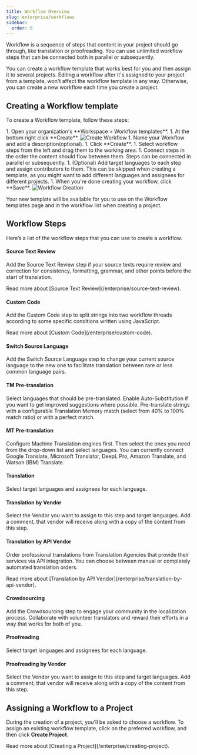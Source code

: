 ```yaml
---
title: Workflow Overview
slug: enterprise/workflows
sidebar:
  order: 0
---
```



Workflow is a sequence of steps that content in your project should go through, like translation or proofreading. You can use unlimited workflow steps that can be connected both in parallel or subsequently.

You can create a workflow template that works best for you and then assign it to several projects. Editing a workflow after it's assigned to your project from a template, won't affect the workflow template in any way. Otherwise, you can create a new workflow each time you create a project.

## Creating a Workflow template

To create a Workflow template, follow these steps:

<Steps>
  1. Open your organization's **Workspace > Workflow templates**.
  1. At the bottom right click **Create**. <Image src={createWorkflow} alt="Create Workflow" />
  1. Name your Workflow and add a description(optional).
  1. Click **Create**.
  1. Select workflow steps from the left and drag them to the working area.
  1. Connect steps in the order the content should flow between them. Steps can be connected in parallel or subsequently.
  1. (Optional) Add target languages to each step and assign contributors to them. This can be skipped when creating a template, as you might want to add different languages and assignees for different projects.
  1. When you're done creating your workflow, click **Save**. <Image src={workflowCreation} alt="Workflow Creation" />
</Steps>

Your new template will be available for you to use on the Workflow templates page and in the workflow list when creating a project.

## Workflow Steps

Here’s a list of the workflow steps that you can use to create a workflow.

#### Source Text Review

Add the Source Text Review step if your source texts require review and correction for consistency, formatting, grammar, and other points before the start of translation.

<ReadMore>
  Read more about [Source Text Review](/enterprise/source-text-review).
</ReadMore>

#### Custom Code

Add the Custom Code step to split strings into two workflow threads according to some specific conditions written using JavaScript.

<ReadMore>
  Read more about [Custom Code](/enterprise/custom-code).
</ReadMore>

#### Switch Source Language

Add the Switch Source Language step to change your current source language to the new one to facilitate translation between rare or less common language pairs.

#### TM Pre-translation

Select languages that should be pre-translated. Enable Auto-Substitution if you want to get improved suggestions where possible. Pre-translate strings with a configurable Translation Memory match (select from 40% to 100% match ratio) or with a perfect match.

#### MT Pre-translation

Configure Machine Translation engines first. Then select the ones you need from the drop-down list and select languages. You can currently connect Google Translate, Microsoft Translator, DeepL Pro, Amazon Translate, and Watson (IBM) Translate.

#### Translation

Select target languages and assignees for each language.

#### Translation by Vendor

Select the Vendor you want to assign to this step and target languages. Add a comment, that vendor will receive along with a copy of the content from this step.

#### Translation by API Vendor

Order professional translations from Translation Agencies that provide their services via API integration. You can choose between manual or completely automated translation orders.

<ReadMore>
  Read more about [Translation by API Vendor](/enterprise/translation-by-api-vendor).
</ReadMore>

#### Crowdsourcing

Add the Crowdsourcing step to engage your community in the localization process. Collaborate with volunteer translators and reward their efforts in a way that works for both of you.

#### Proofreading

Select target languages and assignees for each language.

#### Proofreading by Vendor

Select the Vendor you want to assign to this step and target languages. Add a comment, that vendor will receive along with a copy of the content from this step.

## Assigning a Workflow to a Project

During the creation of a project, you'll be asked to choose a workflow. To assign an existing workflow template, click on the preferred workflow, and then click **Create Project**.

<ReadMore>
  Read more about [Creating a Project](/enterprise/creating-project).
</ReadMore>
